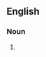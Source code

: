 ==English==

===Noun===
{{en-noun|-}}

# {{lb|en|British}} {{alternative spelling of|ammonium sulfate|lang=en}}
